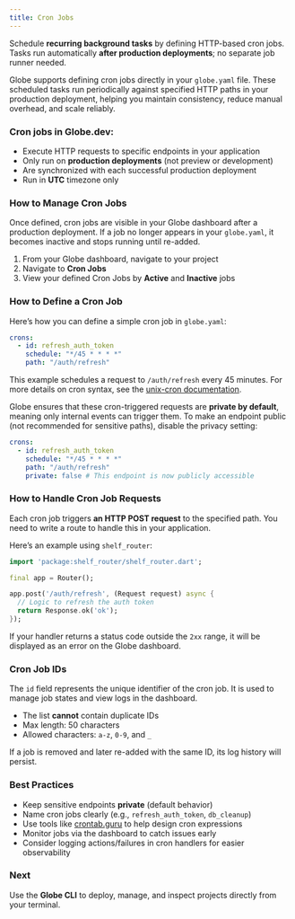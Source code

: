 ```yaml
---
title: Cron Jobs
---
```


Schedule **recurring background tasks** by defining HTTP-based cron jobs. Tasks run automatically **after production deployments**; no separate job runner needed.

Globe supports defining cron jobs directly in your `globe.yaml` file. These scheduled tasks run periodically against specified HTTP paths in your production deployment, helping you maintain consistency, reduce manual overhead, and scale reliably.

### Cron jobs in Globe.dev:

- Execute HTTP requests to specific endpoints in your application
- Only run on **production deployments** (not preview or development)
- Are synchronized with each successful production deployment
- Run in **UTC** timezone only

### How to Manage Cron Jobs

Once defined, cron jobs are visible in your Globe dashboard after a production deployment. If a job no longer appears in your `globe.yaml`, it becomes inactive and stops running until re-added.

1. From your Globe dashboard, navigate to your project
2. Navigate to **Cron Jobs**
3. View your defined Cron Jobs by **Active** and **Inactive** jobs

### How to Define a Cron Job

Here’s how you can define a simple cron job in `globe.yaml`:

```yaml
crons:
  - id: refresh_auth_token
    schedule: "*/45 * * * *"
    path: "/auth/refresh"
```

This example schedules a request to `/auth/refresh` every 45 minutes. For more details on cron syntax, see the [unix-cron documentation](https://crontab.guru/).

Globe ensures that these cron-triggered requests are **private by default**, meaning only internal events can trigger them. To make an endpoint public (not recommended for sensitive paths), disable the privacy setting:

```yaml
crons:
  - id: refresh_auth_token
    schedule: "*/45 * * * *"
    path: "/auth/refresh"
    private: false # This endpoint is now publicly accessible
```

### How to Handle Cron Job Requests

Each cron job triggers **an HTTP POST request** to the specified path. You need to write a route to handle this in your application.

Here’s an example using `shelf_router`:

```dart
import 'package:shelf_router/shelf_router.dart';

final app = Router();

app.post('/auth/refresh', (Request request) async {
  // Logic to refresh the auth token
  return Response.ok('ok');
});
```

If your handler returns a status code outside the `2xx` range, it will be displayed as an error on the Globe dashboard.

### Cron Job IDs

The `id` field represents the unique identifier of the cron job. It is used to manage job states and view logs in the dashboard.

- The list **cannot** contain duplicate IDs
- Max length: 50 characters
- Allowed characters: `a-z`, `0-9`, and `_`

If a job is removed and later re-added with the same ID, its log history will persist.

### Best Practices

- Keep sensitive endpoints **private** (default behavior)
- Name cron jobs clearly (e.g., `refresh_auth_token`, `db_cleanup`)
- Use tools like [crontab.guru](https://crontab.guru) to help design cron expressions
- Monitor jobs via the dashboard to catch issues early
- Consider logging actions/failures in cron handlers for easier observability

### Next

Use the **Globe CLI** to deploy, manage, and inspect projects directly from your terminal.
